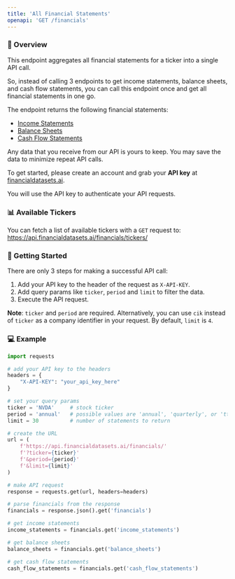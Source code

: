 ```yaml
---
title: 'All Financial Statements'
openapi: 'GET /financials'
---
```


### 👋  Overview
This endpoint aggregates all financial statements for a ticker into a single API call.

So, instead of calling 3 endpoints to get income statements, balance sheets, and cash flow statements, you can call this endpoint once and get all financial statements in one go.

The endpoint returns the following financial statements:
- [Income Statements](/api-reference/endpoint/financials/income-statements)
- [Balance Sheets](/api-reference/endpoint/financials/balance-sheets)
- [Cash Flow Statements](/api-reference/endpoint/financials/cash-flow-statements)

Any data that you receive from our API is yours to keep. You may save the data to minimize repeat API calls.

To get started, please create an account and grab your <b>API key</b> at [financialdatasets.ai](https://financialdatasets.ai).

You will use the API key to authenticate your API requests.

### 📊 Available Tickers
You can fetch a list of available tickers with a `GET` request to:
https://api.financialdatasets.ai/financials/tickers/

###  🚀  Getting Started
There are only 3 steps for making a successful API call:
1. Add your API key to the header of the request as `X-API-KEY`.
2. Add query params like `ticker`, `period` and `limit` to filter the data.
3. Execute the API request.

**Note**: `ticker` and `period` are required. Alternatively, you can use `cik` instead of `ticker` as a company identifier in your request.  By default, `limit` is `4`.

### 💻  Example
```python All Financial Statements
import requests

# add your API key to the headers
headers = {
    "X-API-KEY": "your_api_key_here"
}

# set your query params
ticker = 'NVDA'     # stock ticker
period = 'annual'   # possible values are 'annual', 'quarterly', or 'ttm'
limit = 30          # number of statements to return

# create the URL
url = (
    f'https://api.financialdatasets.ai/financials/'
    f'?ticker={ticker}'
    f'&period={period}'
    f'&limit={limit}'
)

# make API request
response = requests.get(url, headers=headers)

# parse financials from the response
financials = response.json().get('financials')

# get income statements
income_statements = financials.get('income_statements')

# get balance sheets
balance_sheets = financials.get('balance_sheets')

# get cash flow statements
cash_flow_statements = financials.get('cash_flow_statements')
```
